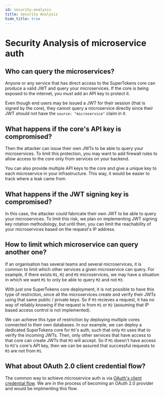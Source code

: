 ```yaml
---
id: security-analysis
title: Security Analysis
hide_title: true
---
```


# Security Analysis of microservice auth

## Who can query the microservices?
Anyone or any service that has direct access to the SuperTokens core can produce a valid JWT and query your microservices. If the core is being exposed to the internet, you *must* add an API key to protect it.

Even though end users may be issued a JWT for their session (that is signed by the core), they cannot query a microservice directly since their JWT *should* not have the `source: "microservice"` claim in it.

## What happens if the core's API key is compromised?
Then the attacker can issue their own JWTs to be able to query your microservices. To limit this protection, you may want to add firewall rules to allow access to the core only from services on your backend.

You can also provide multiple API keys to the core and give a unique key to each microservice in your infrastructure. This way, it would be easier to track where a leak came from.

## What happens if the JWT signing key is compromised?
In this case, the attacker could fabricate their own JWT to be able to query your microservices. To limit this risk, we plan on implementing JWT signing key rotation methodology, but until then, you can limit the reachability of your microservices based on the request's IP address.

## How to limit which microservice can query another one?
If an organisation has several teams and several microservices, it is common to limit which other services a given microservice can query. For example, if there exists `M1`, `M2` and `M3` microservices, we may have a situation in which we want `M1` to only be able to query `M2` and not `M3`.

With just one SuperTokens core deployment, it is not possible to have this type of restriction, since all the microservices create and verify their JWTs using that same public / private keys. So if `M3` recieves a request, it has no way of reliably knowing if the request is from `M1` or `M2` (assuming that IP based access control is not implemented).

We can achieve this type of restriction by deploying multiple cores connected to their own databases. In our example, we can deploy a dedicated SuperTokens core for `M3`'s auth, such that only `M3` uses that to verify the incoming JWTs. Then, only other services that have access to that core can create JWTs that `M3` will accept. So if `M1` doesn't have access to `M3`'s core's API key, then we can be assured that successful requests to `M3` are not from `M1`.

## What about OAuth 2.0 client credential flow?
The common way to achieve microservice auth is via [OAuth's client credential flow](https://oauth.net/2/grant-types/client-credentials/). We are in the process of becoming an OAuth 2.0 provider and would be implmenting this flow.